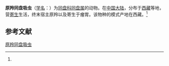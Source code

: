 {{Speciesbox
| name = 原羚同盘吸虫
| status = 
| status_system = 
| image = 
| genus = Paramphistomum
| species = procaprum
| authority = (Wang, 1979)<ref name='id9971'>{{cite web| url =http://www.bioinfo.cn/db05/BjdwSpecies.php?action=view&id=9971| title =原羚同盘吸虫| work =《中国动物物种编目数据库》| publisher =中国科学院微生物研究所| author =中国科学院动物研究所| accessdate =2009-04-16| deadurl =yes| archiveurl =https://web.archive.org/web/20131203122335/http://www.bioinfo.cn/db05/BjdwSpecies.php?action=view| archivedate =2013-12-03}}</ref>
}}

'''原羚同盘吸虫'''（[[学名|学名]]：{{lang|la|''Paramphistomum procaprum''}}）为[[同盘科|同盘科]][[同盘属|同盘属]]的动物。在[[中国大陆|中国大陆]]，分布于[[西藏|西藏]]等地，营[[寄生|寄生]]生活，终末宿主原羚以及寄生于瘤胃。该物种的模式产地在西藏。<ref name='id9971'/>

== 参考文献 ==
{{reflist}}

{{Wikispecies|Paramphistomum procaprum}}

[[Category:同盘属|原羚同盘吸虫]]


{{吸虫小作品}}